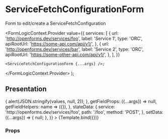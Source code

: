 

<Meta title="Form design/ServiceFetchConfigurationForm" component={ServiceFetchConfigurationForm} />

# ServiceFetchConfigurationForm

Form to edit/create a ServiceFetchConfiguration

  <FormLogicContext.Provider
    value={{
      services: [
        {
          url: 'http://openforms.dev/services/foo',
          label: 'Service 1',
          type: 'ORC',
          apiRootUrl: 'https://some-api.com/api/v1/',
        },
        {
          url: 'http://openforms.dev/services/bar',
          label: 'Service 2',
          type: 'ORC',
          apiRootUrl: 'https://some-other-api.com/api/v1/',
        },
      ],
    }}
  >
    <ServiceFetchConfigurationForm {...args} />;
  </FormLogicContext.Provider>
);

## Presentation

<Canvas>
  <Story
    name="Default"
    args={{
      formik: {
        values: {
          method: 'GET',
          service: '',
          path: '',
          queryParams: [['', ['']]],
          headers: [['', '']],
          body: '',
          dataMappingType: '',
          mappingExpression: '',
        },
        onSubmit: (values, {setSubmitting}) => {
          alert(JSON.stringify(values, null, 2));
        },
        getFieldProps: ({...args}) => null,
        getFieldHelpers: name => ({}),
      },
      stateData: {
        service: 'http://openforms.dev/services/foo',
        path: '/foo',
        method: 'POST',
      },
      setData: ({...args}) => {
        null;
      },
    }}
  >
    {Template.bind({})}
  </Story>
</Canvas>

### Props

<ArgsTable story="Default" />
